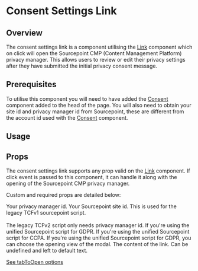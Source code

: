 


# Consent Settings Link

## Overview

The consent settings link is a component utilising the <a href='/components/link'>Link</a> component which on click will open the Sourcepoint CMP (Content Management Platform) privacy manager. This allows users to review or edit their privacy settings after they have submitted the initial privacy consent message.

## Prerequisites

To utilise this component you will need to have added the <a href='/components/consent'>Consent</a> component added to the head of the page. You will also need to obtain your site id and privacy manager id from Sourcepoint, these are different from the account id used with the <a href='/components/consent'>Consent</a> component.

## Usage

<CodeFromFile path="examples/consent-settings-link.tsx"/>

## Props

The consent settings link supports any prop valid on the <a href='/components/link'>Link</a> component. If click event is passed to this component, it can handle it along with the opening of the Sourcepoint CMP privacy manager.

Custom and required props are detailed below:

<LegacyBlock marginTop="sizing040">
  <Prop required name="privacyManagerId" type="string">
    Your privacy manager id.
  </Prop>
  <Prop name="siteId" type="string">
    Your Sourcepoint site id. This is used for the legacy TCFv1 sourcepoint script.
    <br/>
    <br/>
    The legacy TCFv2 script only needs privacy manager id.
  </Prop>
  <Prop name="gdpr" type="boolean">
    If you're using the unified Sourcepoint script for GDPR.
  </Prop>
  <Prop name="ccpa" type="boolean">
    If you're using the unified Sourcepoint script for CCPA.
  </Prop>
  <Prop name="tabToOpen" type="'purposes' | 'vendors' | 'features' | 'purposes-li' | 'vendors-li'">
    If you're using the unified Sourcepoint script for GDPR, you can choose the opening view of the modal.
  </Prop>
  <Prop name="children" type="ReactNode" default="Manage Consent">
    The content of the link. Can be undefined and left to default text.
  </Prop>
</LegacyBlock>

[See tabToOpen options](https://docs.sourcepoint.com/hc/en-us/articles/4402697202323)

